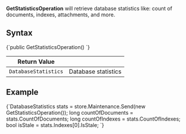 
**GetStatisticsOperation** will retrieve database statistics like: count of documents, indexes, attachments, and more.

## Syntax

<TabItem value="stats_1" label="stats_1">
<CodeBlock language="csharp">
{`public GetStatisticsOperation()
`}
</CodeBlock>
</TabItem>

| Return Value | |
| ------------- | ----- |
| `DatabaseStatistics` | Database statistics |

## Example

<TabItem value="stats_2" label="stats_2">
<CodeBlock language="csharp">
{`DatabaseStatistics stats = store.Maintenance.Send(new GetStatisticsOperation());
long countOfDocuments = stats.CountOfDocuments;
long countOfIndexes = stats.CountOfIndexes;
bool isStale = stats.Indexes[0].IsStale;
`}
</CodeBlock>
</TabItem>


